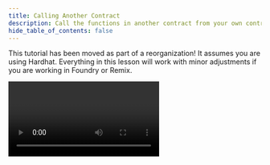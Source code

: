 ```yaml
---
title: Calling Another Contract
description: Call the functions in another contract from your own contract.
hide_table_of_contents: false
---
```


This tutorial has been moved as part of a reorganization! It assumes you are using Hardhat. Everything in this lesson will work with minor adjustments if you are working in Foundry or Remix.


<Video videoId='877157748' title='Calling Another Contract' />
